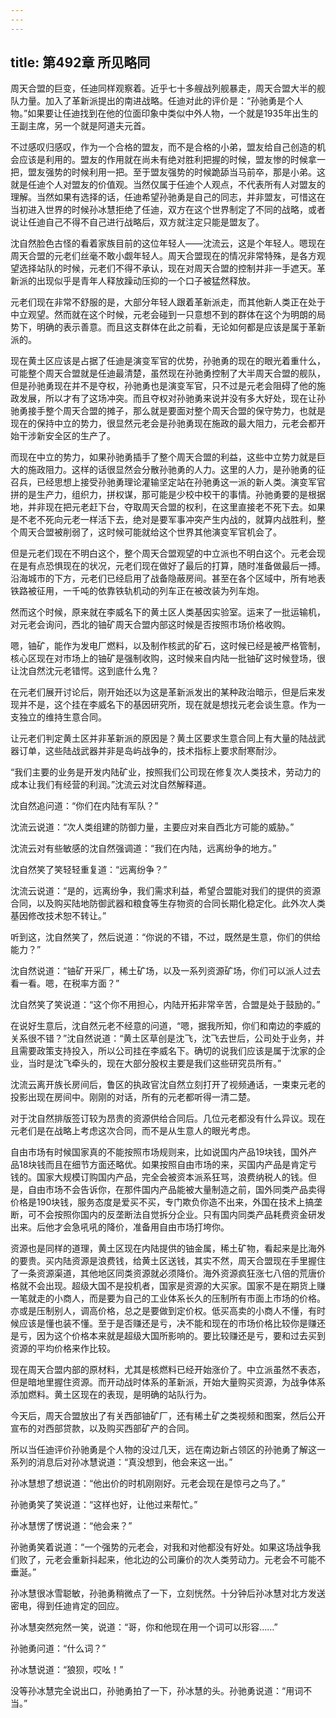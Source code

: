 ```yaml
---
---
---
```

title: 第492章 所见略同
---



周天合盟的巨变，任迪同样观察着。近乎七十多艘战列舰暴走，周天合盟大半的舰队力量。加入了革新派提出的南进战略。任迪对此的评价是：“孙驰勇是个人物。”如果要让任迪找到在他的位面印象中类似中外人物，一个就是1935年出生的王副主席，另一个就是阿道夫元首。

不过感叹归感叹，作为一个合格的盟友，而不是合格的小弟，盟友给自己创造的机会应该是利用的。盟友的作用就在尚未有绝对胜利把握的时候，盟友惨的时候拿一把，盟友强势的时候利用一把。至于盟友强势的时候跪舔当马前卒，那是小弟。这就是任迪个人对盟友的价值观。当然仅属于任迪个人观点，不代表所有人对盟友的理解。当然如果有选择的话，任迪希望孙驰勇是自己的同志，并非盟友，可惜这在当初进入世界的时候孙冰慧拒绝了任迪，双方在这个世界制定了不同的战略，或者说让任迪自己不得不自己进行战略后，双方就注定只能是盟友了。

沈自然脸色古怪的看着家族目前的这位年轻人——沈流云，这是个年轻人。嗯现在周天合盟的元老们丝毫不敢小觑年轻人。周天合盟现在的情况非常特殊，是各方观望选择站队的时候，元老们不得不承认，现在对周天合盟的控制并非一手遮天。革新派的出现似乎是青年人释放躁动压抑的一个口子被猛然释放。

元老们现在非常不舒服的是，大部分年轻人跟着革新派走，而其他新人类正在处于中立观望。然而就在这个时候，元老会碰到一只意想不到的群体在这个为明朗的局势下，明确的表示善意。而且这支群体在此之前看，无论如何都是应该是属于革新派的。

现在黄土区应该是占据了任迪是演变军官的优势，孙驰勇的现在的眼光着重什么，可能整个周天合盟就是任迪最清楚，虽然现在孙驰勇控制了大半周天合盟的舰队，但是孙驰勇现在并不是夺权，孙驰勇也是演变军官，只不过是元老会阻碍了他的施政发展，所以才有了这场冲突。而且夺权对孙驰勇来说并没有多大好处，现在让孙驰勇接手整个周天合盟的摊子，那么就是要面对整个周天合盟的保守势力，也就是现在的保持中立的势力，很显然元老会是孙驰勇现在施政的最大阻力，元老会都开始干涉新安全区的生产了。

而现在中立的势力，如果孙驰勇插手了整个周天合盟的利益，这些中立势力就是巨大的施政阻力。这样的话很显然会分散孙驰勇的人力。这里的人力，是孙驰勇的征召兵，已经思想上接受孙驰勇理论灌输坚定站在孙驰勇这一派的新人类。演变军官拼的是生产力，组织力，拼权谋，那可能是少校中校干的事情。孙驰勇要的是根据地，并非现在把元老赶下台，夺取周天合盟的权利，在这里直接老不死下去。如果是不老不死向元老一样活下去，绝对是要军事冲突产生内战的，就算内战胜利，整个周天合盟被削弱了，这时候可能就给这个世界其他演变军官机会了。

但是元老们现在不明白这个，整个周天合盟观望的中立派也不明白这个。元老会现在是有点恐惧现在的状况，元老们现在做好了最后的打算，随时准备做最后一搏。沿海城市的下方，元老们已经启用了战备隐蔽房间。甚至在各个区域中，所有地表铁路被征用，一千吨的依靠铁轨机动的列车正在被改装为列车炮。

然而这个时候，原来就在李威名下的黄土区人类基因实验室。运来了一批运输机，对元老会询问，西北的铀矿周天合盟内部这时候是否按照市场价格收购。

嗯，铀矿，能作为发电厂燃料，以及制作核武的矿石，这时候已经是被严格管制，核心区现在对市场上的铀矿是强制收购，这时候来自内陆一批铀矿这时候登场，很让沈自然沈元老错愕。这到底什么鬼？

在元老们展开讨论后，刚开始还以为这是革新派发出的某种政治暗示，但是后来发现并不是，这个挂在李威名下的基因研究所，现在就是想找元老会谈生意。作为一支独立的维持生意合同。

让元老们判定黄土区并非革新派的原因是？黄土区要求生意合同上有大量的陆战武器订单，这些陆战武器并非是岛屿战争的，技术指标上要求耐寒耐沙。

“我们主要的业务是开发内陆矿业，按照我们公司现在修复次人类技术，劳动力的成本让我们有经营的利润。”沈流云对沈自然解释道。

沈自然追问道：“你们在内陆有军队？”

沈流云说道：“次人类组建的防御力量，主要应对来自西北方可能的威胁。”

沈流云对有些敏感的沈自然强调道：“我们在内陆，远离纷争的地方。”

沈自然笑了笑轻轻重复道：“远离纷争？”

沈流云说道：“是的，远离纷争，我们需求利益，希望合盟能对我们的提供的资源合同，以及购买陆地防御武器和粮食等生存物资的合同长期化稳定化。此外次人类基因修改技术恕不转让。”

听到这，沈自然笑了，然后说道：“你说的不错，不过，既然是生意，你们的供给能力？”

沈自然说道：“铀矿开采厂，稀土矿场，以及一系列资源矿场，你们可以派人过去看一看。嗯，在税率方面？”

沈自然笑了笑说道：“这个你不用担心，内陆开拓非常辛苦，合盟是处于鼓励的。”

在说好生意后，沈自然元老不经意的问道，“嗯，据我所知，你们和南边的李威的关系很不错？”沈自然说道：“黄土区草创是沈飞，沈飞去世后，公司处于业务，并且需要政策支持投入，所以公司挂在李威名下。确切的说我们应该是属于沈家的企业，当时是沈飞牵头的，现在大部分股权主要是我们这些研究员所有。”

沈流云离开族长房间后，鲁区的执政官沈自然立刻打开了视频通话，一束束元老的投影出现在房间中。刚刚的对话，所有的元老都听得一清二楚。

对于沈自然排版签订较为昂贵的资源供给合同后。几位元老都没有什么异议。现在元老们是在战略上考虑这次合同，而不是从生意人的眼光考虑。

自由市场有时候国家真的不能按照市场规则来，比如说国内产品19块钱，国外产品18块钱而且在细节方面还略优。如果按照自由市场的来，买国内产品是肯定亏钱的。国家大规模订购国内产品，完全会被资本派系狂骂，浪费纳税人的钱。但是，自由市场不会告诉你，在那件国内产品能被大量制造之前，国外同类产品卖得价格是190块钱，服务态度是爱买不买，专门欺负你造不出来，外国在技术上搞垄断，可不会按照你国内的反垄断法自觉拆分企业。只有国内同类产品耗费资金研发出来。后他才会急吼吼的降价，准备用自由市场打垮你。

资源也是同样的道理，黄土区现在内陆提供的铀金属，稀土矿物，看起来是比海外的要贵。买内陆资源是浪费钱，给黄土区送钱，其实不然，周天合盟现在手里握住了一条资源渠道，其他地区同类资源就必须降价。海外资源疯狂涨七八倍的荒唐价格就不会出现。超级大国不是投机者，国家是资源的大买家。国家不是在期货上赚一笔就走的小商人，而是要为自己的工业体系长久的压制所有市面上市场的价格。亦或是压制别人，调高价格，总之是要做到定价权。低买高卖的小商人不懂，有时候应该是懂也装不懂。至于是否赚还是亏，决不能和现在的市场价格比较你是赚还是亏，因为这个价格本来就是超级大国所影响的。要比较赚还是亏，要和过去买到资源的平均价格来作比较。

现在周天合盟内部的原材料，尤其是核燃料已经开始涨价了。中立派虽然不表态，但是暗地里握住资源。而开动战时体系的革新派，开始大量购买资源，为战争体系添加燃料。黄土区现在的表现，是明确的站队行为。

今天后，周天合盟放出了有关西部铀矿厂，还有稀土矿之类视频和图案，然后公开宣布的对西部贷款，以及购买西部矿产的合同。

所以当任迪评价孙驰勇是个人物的没过几天，远在南边新占领区的孙驰勇了解这一系列的消息后对孙冰慧说道：“真没想到，他会来这一出。”

孙冰慧想了想说道：“他出价的时机刚刚好。元老会现在是惊弓之鸟了。”

孙驰勇笑了笑说道：“这样也好，让他过来帮忙。”

孙冰慧愣了愣说道：“他会来？”

孙驰勇笑着说道：“一个强势的元老会，对我和对他都没有好处。如果这场战争我们败了，元老会重新抖起来，他北边的公司廉价的次人类劳动力。元老会不可能不垂涎。”

孙冰慧很冰雪聪敏，孙驰勇稍微点了一下，立刻恍然。十分钟后孙冰慧对北方发送密电，得到任迪肯定的回应。

孙冰慧突然宛然一笑，说道：“哥，你和他现在用一个词可以形容……”

孙驰勇问道：“什么词？”

孙冰慧说道：“狼狈，哎吆！”

没等孙冰慧完全说出口，孙驰勇拍了一下，孙冰慧的头。孙驰勇说道：“用词不当。”